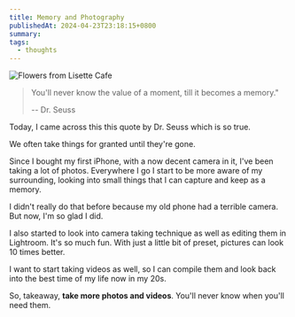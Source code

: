 ```yaml
---
title: Memory and Photography
publishedAt: 2024-04-23T23:18:15+0800
summary: 
tags:
  - thoughts
---
```


<Image src="/images/lisette.png" alt='Flowers from Lisette Cafe' />


> You'll never know the value of a moment, till it becomes a memory."
>
> -- Dr. Seuss

Today, I came across this this quote by Dr. Seuss which is so true.

We often take things for granted until they're gone.

Since I bought my first iPhone, with a now decent camera in it, I've been taking a lot of photos. Everywhere I go I start to be more aware of my surrounding, looking into small things that I can capture and keep as a memory.

I didn't really do that before because my old phone had a terrible camera. But now, I'm so glad I did.

I also started to look into camera taking technique as well as editing them in Lightroom. It's so much fun. With just a little bit of preset, pictures can look 10 times better.

I want to start taking videos as well, so I can compile them and look back into the best time of my life now in my 20s. 

So, takeaway, **take more photos and videos**. You'll never know when you'll need them. 
